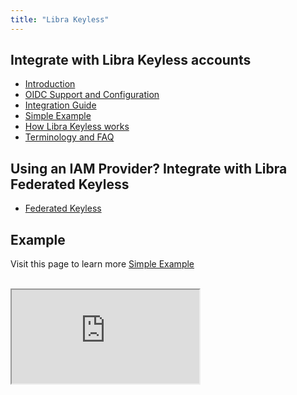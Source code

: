 ```yaml
---
title: "Libra Keyless"
---
```


## Integrate with Libra Keyless accounts

- [Introduction](/build/guides/libra2-keyless/introduction)
- [OIDC Support and Configuration](/build/guides/libra2-keyless/oidc-support)
- [Integration Guide](/build/guides/libra2-keyless/integration-guide)
- [Simple Example](/build/guides/libra2-keyless/simple-example)
- [How Libra Keyless works](/build/guides/libra2-keyless/how-keyless-works)
- [Terminology and FAQ](/build/guides/libra2-keyless/other)

## Using an IAM Provider? Integrate with Libra Federated Keyless

- [Federated Keyless](/build/guides/libra2-keyless/federated-keyless)

## Example

Visit this page to learn more [Simple Example](/build/guides/libra2-keyless/simple-example)

<br />

<iframe
  src="https://stackblitz.com/edit/vitejs-vite-3fuvtu?embed=1&file=README.md"
  style={{
width: "100%",
height: "800px",
border: "0",
borderRadius: "4px",
overflow: "hidden",
}}
  title="libra2-keyless-example"
  allow="accelerometer; ambient-light-sensor; camera; encrypted-media; geolocation; gyroscope; hid; microphone; midi; payment; usb; vr; xr-spatial-tracking"
  sandbox="allow-forms allow-modals allow-popups allow-presentation allow-same-origin allow-scripts"
/>
